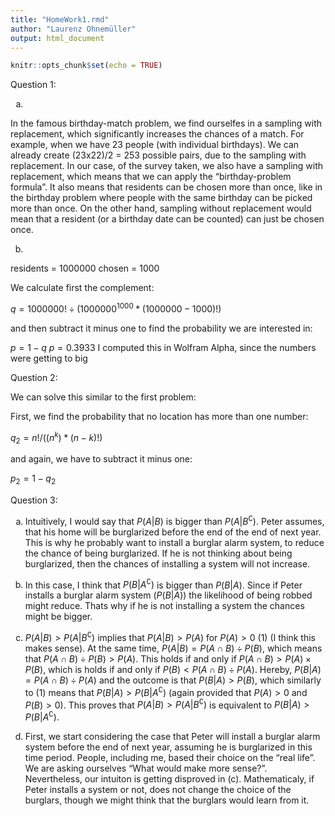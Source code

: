 ```yaml
---
title: "HomeWork1.rmd"
author: "Laurenz Ohnemüller"
output: html_document
---
```


```r
knitr::opts_chunk$set(echo = TRUE)
```

Question 1: 

(a)

In the famous birthday-match problem, we find ourselfes in a sampling with replacement, which significantly increases the chances of a match. For example, when we have 23 people (with individual birthdays). We can already create (23x22)/2 = 253 possible pairs, due to the sampling with replacement.
In our case, of the survey taken, we also have a sampling with replacement, which means that we can apply the "birthday-problem formula". It also means that residents can be chosen more than once, like in the birthday problem where people with the same birthday can be picked more than once.
On the other hand, sampling without replacement would mean that a resident (or a birthday date can be counted) can just be chosen once.

(b)

residents = 1000000
chosen = 1000

We calculate first the complement:

$q = 1000000!\div (1000000^{1000}*(1000000-1000)!)$

and then subtract it minus one to find the probability we are interested in:

$p = 1-q$
$p = 0.3933$
I computed this in Wolfram Alpha, since the numbers were getting to big 



Question 2: 

We can solve this similar to the first problem:

First, we find the probability that no location has more than one number:

$q_2 = n!/((n^k)*(n-k)!)$

and again, we have to subtract it minus one: 

$p_2 = 1 - q_2$




Question 3: 

(a)
Intuitively, I would say that $P(A|B)$ is bigger than $P(A|B^\complement)$.
Peter assumes, that his home will be burglarized before the end of the end of next year. This is why he probably want to install a burglar alarm system, to reduce the chance of being burglarized. If he is not thinking about being burglarized, then the chances of installing a system will not increase.

(b)
In this case, I think that $P(B|A^\complement)$ is bigger than $P(B|A)$. Since if Peter installs a burglar alarm system ($P(B|A)$) the likelihood of being robbed might reduce. Thats why if he is not installing a system the chances might be bigger. 

(c)
$P(A|B)>P(A|B^\complement)$ implies that $P(A|B)>P(A)$ for $P(A)>0$ (1) (I think this makes sense). 
At the same time, $P(A|B) = P(A \cap B)\div P(B)$, which means that 
$P(A \cap B)\div P(B) > P(A)$. This holds if and only if $P(A \cap B) > P(A) \times P(B)$, which is holds if and only if $P(B) < P(A \cap B) \div P(A)$.
Hereby, $P(B|A) = P(A \cap B) \div P(A)$ and the outcome is that $P(B|A) > P(B)$, which similarly to (1) means that $P(B|A) > P(B|A^\complement)$ (again provided that $P(A)>0$ and $P(B)>0$).
This proves that $P(A|B)>P(A|B^\complement)$ is equivalent to $P(B|A) > P(B|A^\complement)$. 


(d)
First, we start considering the case that Peter will install a burglar alarm system before the end of next year, assuming he is burglarized in this time period. People, including me, based their choice on the "real life". We are asking ourselves "What would make more sense?". Nevertheless, our intuiton is getting disproved in (c). Mathematicaly, if Peter installs a system or not, does not change the choice of the burglars, though we might think that the burglars would learn from it. 










